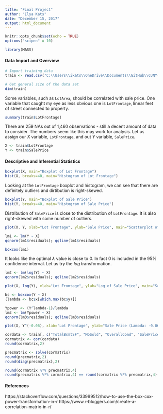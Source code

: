 ```yaml
---
title: "Final Project"
author: "Ilya Kats"
date: "December 15, 2017"
output: html_document
---
```


```r
knitr::opts_chunk$set(echo = TRUE)
options("scipen" = 10)
```

```r
library(MASS)
```

#### Data Import and Overview

```r
# Import training data
train <- read.csv('C:\\Users\\ikats\\OneDrive\\Documents\\GitHub\\CUNY-DATA605\\Project\\train.csv')

# Get general size of the data set
dim(train)
```

Some variables, such as `LotArea`, should be correlated with sale price. One variable that caught my eye as less obvious one is `LotFrontage`, linear feet of street connected to property.

```r
summary(train$LotFrontage)
```

There are 259 NAs out of 1,460 observations - still a decent amount of data to consider. The numbers seem like this may work for analysis. Let us assign our $X$ variable, `LotFrontage`, and out $Y$ variable, `SalePrice`.

```r
X <- train$LotFrontage
Y <- train$SalePrice
```

#### Descriptive and Inferential Statistics

```r
boxplot(X, main="Boxplot of Lot Frontage")
hist(X, breaks=40, main="Histogram of Lot Frontage")
```

Looking at the `LotFrontage` boxplot and histogram, we can see that there are definitely outliers and dirtibution is right-skewed. 

```r
boxplot(Y, main="Boxplot of Sale Price")
hist(Y, breaks=40, main="Histogram of Sale Price")
```

Distribution of `SalePrice` is close to the distribution of `LotFrontage`. It is also right-skewed with some number of outliers. 

```r
plot(X, Y, xlab="Lot Frontage", ylab="Sale Price", main="Scatterplot of Lot Frontage vs. Sale Price")
```

```r
lm1 <- lm(Y ~ X)
qqnorm(lm1$residuals); qqline(lm1$residuals)

boxcox(lm1)
```

It looks like the optimal $\lambda$ value is close to 0. In fact 0 is included in the 95% confidence interval. Let us try the $log$ transformation. 

```r
lm2 <- lm(log(Y) ~ X)
qqnorm(lm2$residuals); qqline(lm2$residuals)

plot(X, log(Y), xlab="Lot Frontage", ylab="Log of Sale Price", main="Scatterplot of Lot Frontage vs. Sale Price: Log Transform")
```

```r
bc <- boxcox(Y ~ X)
(lambda <- bc$x[which.max(bc$y)])

Ypower <- (Y^lambda-1)/lambda
lm3 <- lm(Ypower ~ X)
qqnorm(lm3$residuals); qqline(lm3$residuals)

plot(X, Y^(-0.06), xlab="Lot Frontage", ylab="Sale Price (Lambda: -0.06)", main="Scatterplot of Lot Frontage vs. Sale Price: Power Transform")
```

```r
cordata <- train[, c("TotalBsmtSF", "MoSold", "OverallCond", "SalePrice")]
cormatrix <- cor(cordata)
round(cormatrix,2)

precmatrix <- solve(cormatrix)
round(precmatrix,2)
round(diag(precmatrix),2)

round(cormatrix %*% precmatrix,4)
round(precmatrix %*% cormatrix,4) == round(cormatrix %*% precmatrix,4)
```


#### References

https://stackoverflow.com/questions/33999512/how-to-use-the-box-cox-power-transformation-in-r
https://www.r-bloggers.com/create-a-correlation-matrix-in-r/
